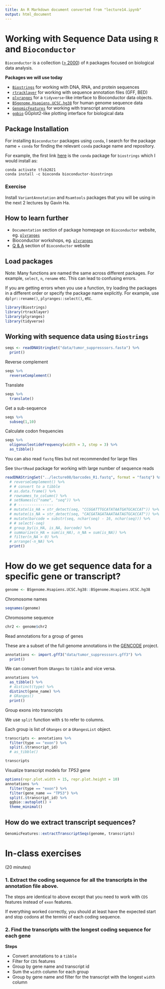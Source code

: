 ```yaml
---
title: An R Markdown document converted from "lecture14.ipynb"
output: html_document
---
```


# Working with Sequence Data using `R` and `Bioconductor`

`Bioconductor` is a collection ([> 2000](https://www.bioconductor.org/packages/release/BiocViews.html#___Software)) of `R` packages focused on biological data analysis.

**Packages we will use today**


- [`Biostrings`](https://bioconductor.org/packages/release/bioc/html/Biostrings.html) for working with DNA, RNA, and protein sequences
- [`rtracklayer`](https://bioconductor.org/packages/release/bioc/html/rtracklayer.html) for working with sequence annotation files (GFF, BED)
- [`plyranges`](https://bioconductor.org/packages/release/bioc/html/plyranges.html) for a `tidyverse`-like interface to Bioconductor data objects. 
- [`BSgenome.Hsapiens.UCSC.hg38`](https://bioconductor.org/packages/release/data/annotation/html/BSgenome.Hsapiens.UCSC.hg38.html) for human genome sequence data
- [`GenomicFeatures`](https://bioconductor.org/packages/release/bioc/html/GenomicFeatures.html) for working with transcript annotations
- [`ggbio`](https://www.bioconductor.org/packages/release/bioc/html/ggbio.html) GGplot2-like plotting interface for biological data

## Package Installation

For installing `Bioconductor` packages using `conda`, I search for the package name + `conda` for finding the relevant `conda` package name and repository.

For example, the first link [here](https://www.google.com/search?q=biostrings+conda) is the `conda` package for `biostrings` which I would install as:

```
conda activate tfcb2021
conda install -c bioconda bioconductor-biostrings
```

### Exercise

Install `VariantAnnotation` and `Rsamtools` packages that you will be using in the next 2 lectures by Gavin Ha.

## How to learn further

- `Documentation` section of package homepage on `Bioconductor` website, eg. [`plyranges`](https://bioconductor.org/packages/release/bioc/html/plyranges.html)
- Bioconductor workshops, eg. [`plyranges`](https://bioconductor.github.io/BiocWorkshops/fluent-genomic-data-analysis-with-plyranges.htmlhttps://bioconductor.org/workshops/plyranges/)
- [Q & A](https://support.bioconductor.org/) section of `Bioconductor` website

## Load packages

Note: Many functions are named the same across different packages. For example, `select`, `n`, `rename` etc. This can lead to confusing errors.

If you are getting errors when you use a function, try loading the packages in a different order or specify the package name explicitly. For example, use `dplyr::rename()`, `plyranges::select()`, etc.

```r
library(Biostrings)
library(rtracklayer)
library(plyranges)
library(tidyverse)
```

## Working with sequence data using `Biostrings`

```r
seqs <- readDNAStringSet("data/tumor_suppresssors.fasta") %>%
  print()
```

Reverse complement

```r
seqs %>%
  reverseComplement()
```

Translate

```r
seqs %>%
  translate()
```

Get a sub-sequence

```r
seqs %>%
  subseq(1,10)
```

Calculate codon frequencies

```r
seqs %>%
  oligonucleotideFrequency(width = 3, step = 3) %>%
  as_tibble()
```

You can also read `fastq` files but not recommended for large files

See `ShortRead` package for working with large number of sequence reads

```r
readDNAStringSet("../lecture08/barcodes_R1.fastq", format = "fastq") %>%
  # reverseComplement() %>%
  # # convert to a tibble
  # as.data.frame() %>%
  # rownames_to_column() %>%
  # setNames(c("name", "seq")) %>%
  # # ----------------
  # mutate(is_HA = str_detect(seq, "CCGGATTTGCATATAATGATGCACCAT")) %>%
  # mutate(is_NA = str_detect(seq, "CACGATAGATAAATAATAGTGCACCAT")) %>%
  # mutate(barcode = substr(seq, nchar(seq) - 16, nchar(seq))) %>%
  # # select(-seq)
  # group_by(is_HA, is_NA, barcode) %>%
  # summarize(n_HA = sum(is_HA), n_NA = sum(is_NA)) %>%
  # filter(n_NA > 0) %>%
  # arrange(-n_NA) %>%
  print()
```

# How do we get sequence data for a specific gene or transcript?

```r
genome <- BSgenome.Hsapiens.UCSC.hg38::BSgenome.Hsapiens.UCSC.hg38
```

Chromosome names

```r
seqnames(genome)
```

Chromosome sequence

```r
chr2 <- genome$chr2
```

Read annotations for a group of genes

These are a subset of the full genome annotations in the [GENCODE](https://www.gencodegenes.org/) project.

```r
annotations <- import.gff3("data/tumor_suppresssors.gff3") %>%
  print()
```

We can convert from `GRanges` to  `tibble` and vice versa.

```r
annotations %>%
  as_tibble() %>%
  # distinct(type) %>%
  distinct(gene_name) %>%
  # GRanges()
  print()
```

Group exons into transcripts

We use `split` function with `$` to refer to columns.

Each group is list of `GRanges` or a `GRangesList` object.

```r
transcripts <- annotations %>%
  filter(type == "exon") %>%
  split(.$transcript_id) 
  # as_tibble() 

transcripts
```

Visualize transcript models for *TP53* gene

```r

options(repr.plot.width = 15, repr.plot.height = 10)
annotations %>%
  filter(type == "exon") %>%
  filter(gene_name == "TP53") %>%
  split(.$transcript_id) %>%
  ggbio::autoplot() +
  theme_minimal()
```

## How do we extract transcript sequences?

```r
GenomicFeatures::extractTranscriptSeqs(genome, transcripts)
```

# In-class exercises

(20 minutes)

### 1. Extract the coding sequence for all the transcripts in the annotation file above. 

The steps are identical to above except that you need to work with `CDS` features instead of `exon` features.

If everything worked correctly, you should at least have the expected start and stop codons at the termini of each coding sequence.

### 2. Find the transcripts with the longest coding sequence for each gene

**Steps**

- Convert annotations to a `tibble`
- Filter for `CDS` features
- Group by gene name and transcript id
- Sum the `width` column for each group
- Group by gene name and filter for the transcript with the longest `width` column

